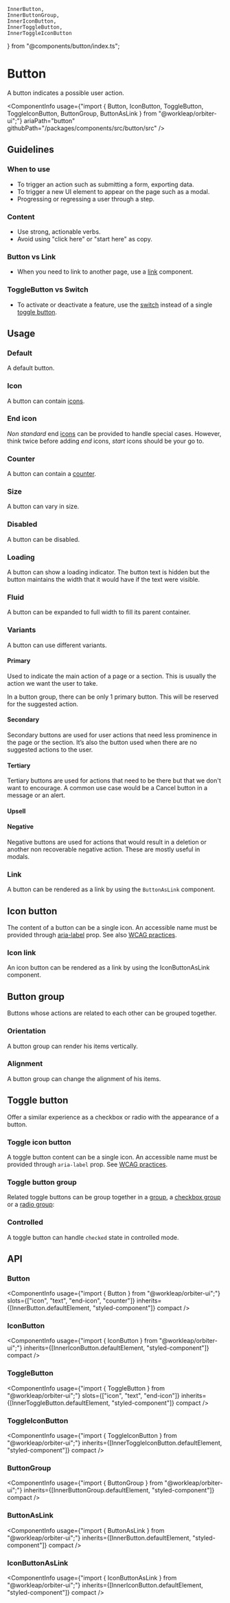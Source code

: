     InnerButton,
    InnerButtonGroup,
    InnerIconButton,
    InnerToggleButton,
    InnerToggleIconButton
} from "@components/button/index.ts";

<Meta of={ButtonStories} />

# Button

<Tagline>A button indicates a possible user action.</Tagline>

<ComponentInfo
    usage={"import { Button, IconButton, ToggleButton, ToggleIconButton, ButtonGroup, ButtonAsLink } from \"@workleap/orbiter-ui\";"}
    ariaPath="button"
    githubPath="/packages/components/src/button/src"
/>

## Guidelines

### When to use

- To trigger an action such as submitting a form, exporting data.
- To trigger a new UI element to appear on the page such as a modal.
- Progressing or regressing a user through a step.

### Content

- Use strong, actionable verbs.
- Avoid using "click here" or "start here" as copy.

### Button vs Link

- When you need to link to another page, use a [link](?path=/docs/link--default-story) component.

### ToggleButton vs Switch

- To activate or deactivate a feature, use the [switch](?path=/docs/switch--default-story) instead of a single [toggle button](?path=/docs/button--default-story#toggle-button).

## Usage

### Default

A default button.

<Canvas of={ButtonStories.Default} />

### Icon

A button can contain [icons](?path=/docs/icon-gallery--docs).

<Canvas of={ButtonStories.Icon} />

### End icon

*Non standard* end [icons](?path=/docs/icon-gallery--docs) can be provided to handle special cases. However, think twice before adding *end* icons, *start* icons should be your go to.

<Canvas of={ButtonStories.EndIcon} />

### Counter

A button can contain a [counter](?path=/docs/counter--default-story).

<Canvas of={ButtonStories.CounterStory} />

### Size

A button can vary in size.

<Canvas of={ButtonStories.Size} />

### Disabled

A button can be disabled.

<Canvas of={ButtonStories.Disabled} />

### Loading

A button can show a loading indicator. The button text is hidden but the button maintains the width that it would have if the text were visible.

<Canvas of={ButtonStories.Loading} />

### Fluid

A button can be expanded to full width to fill its parent container.

<Canvas of={ButtonStories.Fluid} />

### Variants

A button can use different variants.

#### Primary

Used to indicate the main action of a page or a section. This is usually the action we want the user to take.

In a button group, there can be only 1 primary button. This will be reserved for the suggested action.

<Canvas of={ButtonStories.Primary} />

#### Secondary

Secondary buttons are used for user actions that need less prominence in the page or the section. It’s also the button used when there are no suggested actions to the user.

<Canvas of={ButtonStories.Secondary} />

#### Tertiary

Tertiary buttons are used for actions that need to be there but that we don't want to encourage. A common use case would be a Cancel button in a message or an alert.

<Canvas of={ButtonStories.Tertiary} />

#### Upsell

<Canvas of={ButtonStories.Upsell} />

#### Negative

Negative buttons are used for actions that would result in a deletion or another non recoverable negative action. These are mostly useful in modals.

<Canvas of={ButtonStories.Negative} />

### Link

A button can be rendered as a link by using the `ButtonAsLink` component.

<Canvas of={ButtonStories.AsAnchor} />

## Icon button

The content of a button can be a single icon. An accessible name must be provided through [aria-label](https://developer.mozilla.org/en-US/docs/Web/Accessibility/ARIA/Attributes/aria-label) prop. See also [WCAG practices](https://www.w3.org/TR/WCAG20-TECHS/ARIA6.html).

<Canvas of={ButtonStories.IconButtonStory} />

### Icon link

An icon button can be rendered as a link by using the IconButtonAsLink component.

<Canvas of={ButtonStories.IconLinkButton} />

## Button group

Buttons whose actions are related to each other can be grouped together.

<Canvas of={ButtonStories.ButtonGroupStory} />

### Orientation

A button group can render his items vertically.

<Canvas of={ButtonStories.ButtonGroupVertical} />

### Alignment

A button group can change the alignment of his items.

<Canvas of={ButtonStories.ButtonGroupAlignment} />

## Toggle button

Offer a similar experience as a checkbox or radio with the appearance of a button.

<Canvas of={ButtonStories.ToggleButtonStory} />

### Toggle icon button

A toggle button content can be a single icon. An accessible name must be provided through `aria-label` prop. See [WCAG practices](https://www.w3.org/TR/WCAG20-TECHS/ARIA6.html).

<Canvas of={ButtonStories.ToggleIconButtonStory} />

### Toggle button group

Related toggle buttons can be group together in a [group](#button-group), a [checkbox group](?path=/docs/checkbox--default-story) or a [radio group](?path=/docs/radio-group--default-story):

<Canvas of={ButtonStories.ToggleButtonGroup} />

### Controlled

A toggle button can handle `checked` state in controlled mode.

<Canvas of={ButtonStories.Controlled} />

## API

### Button

<ComponentInfo
    usage={"import { Button } from \"@workleap/orbiter-ui\";"}
    slots={["icon", "text", "end-icon", "counter"]}
    inherits={[InnerButton.defaultElement, "styled-component"]}
    compact
/>

<ArgTypes of={InnerButton} sort="alpha" />

### IconButton

<ComponentInfo
    usage={"import { IconButton } from \"@workleap/orbiter-ui\";"}
    inherits={[InnerIconButton.defaultElement, "styled-component"]}
    compact
/>

<ArgTypes of={InnerIconButton} sort="alpha" />

### ToggleButton

<ComponentInfo
    usage={"import { ToggleButton } from \"@workleap/orbiter-ui\";"}
    slots={["icon", "text", "end-icon"]}
    inherits={[InnerToggleButton.defaultElement, "styled-component"]}
    compact
/>

<ArgTypes of={InnerToggleButton} sort="alpha" />

### ToggleIconButton

<ComponentInfo
    usage={"import { ToggleIconButton } from \"@workleap/orbiter-ui\";"}
    inherits={[InnerToggleIconButton.defaultElement, "styled-component"]}
    compact
/>

<ArgTypes of={InnerToggleIconButton} sort="alpha" />

### ButtonGroup

<ComponentInfo
    usage={"import { ButtonGroup } from \"@workleap/orbiter-ui\";"}
    inherits={[InnerButtonGroup.defaultElement, "styled-component"]}
    compact
/>

<ArgTypes of={InnerButtonGroup} sort="alpha" />

### ButtonAsLink

<ComponentInfo
    usage={"import { ButtonAsLink } from \"@workleap/orbiter-ui\";"}
    inherits={[InnerButton.defaultElement, "styled-component"]}
    compact
/>

<ArgTypes of={InnerButton} sort="alpha" />

### IconButtonAsLink

<ComponentInfo
    usage={"import { IconButtonAsLink } from \"@workleap/orbiter-ui\";"}
    inherits={[InnerIconButton.defaultElement, "styled-component"]}
    compact
/>

<ArgTypes of={InnerIconButton} sort="alpha" />
